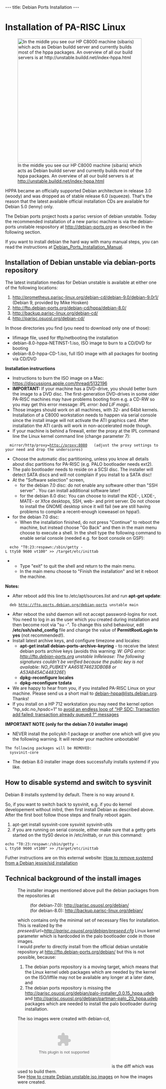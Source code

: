 ---
title: Debian Ports Installation
---

= Installation of PA-RISC Linux  =

[[File:Sibaris.jpg|thumb|400px|In the middle you see our HP C8000 machine (sibaris) which acts as Debian buildd server and currently builds most of the hppa packages. An overview of all our build servers is at http://unstable.buildd.net/index-hppa.html]]

HPPA became an officially supported Debian architecture in release 3.0 (woody) and was dropped as of stable release 6.0 (squeeze).
That's the reason that the latest available official installation CDs are available for Debian 5.0 (lenny) only.

The Debian ports project hosts a parisc version of debian unstable.
Today the recommended installation of a new parisc machine is via the debian-ports unstable respository at http://debian-ports.org as described in the following section.

If you want to install debian the hard way with many manual steps, you can read the instructions at [[Debian_Ports_Installation_Manual]].

== Installation of Debian unstable via debian-ports repository ==

The latest installation medias for Debian unstable is available at either one of the following locations:
# http://prometheus.parisc-linux.org/debian-cd/debian-9.0/debian-9.0r1/ (Debian 9, provided by Mike Hosken)
# http://ftp.debian-ports.org/debian-cd/hppa/debian-8.0/
# http://backup.parisc-linux.org/debian-cd/
# http://parisc.osuosl.org/debian-cd/

In those directories you find (you need to download only one of those):
* lifimage file, used for tftp/netbooting the installation
* debian-8.0-hppa-NETINST-1.iso, ISO image to burn to a CD/DVD for booting
* debian-8.0-hppa-CD-1.iso, full ISO image with all packages for booting via CD/DVD

'''Installation instructions'''
* Instructions to burn the ISO image on a Mac: https://discussions.apple.com/thread/5132196
* '''IMPORTANT: ''' If your machine has a DVD-drive, you should better burn the image to a DVD disc. The first-generation DVD-drives in some older PA-RISC machines may have problems booting from e.g. a CD-RW so you may get this error message: ''IPL error: bad LIF magic.''
* Those images should work on all machines, with 32- and 64bit kernels. Installation of a C8000 workstation needs to happen via serial console since the install image will not activate the ATI graphics card. After installation the ATI cards will work in non-accelerated mode though.  
* If your machine is behind a firewall, enter the proxy at the IPL command line the Linux kernel command line (change parameter 7):
   mirror/http/proxy=http://proxy:8080   (adjust the proxy settings to your need and drop the underscores)
* Choose the automatic disc partitioning, unless you know all details about disc partitions for PA-RISC (e.g. PALO bootloader needs ext2).
* The palo bootloader needs to reside on a SCSI disc. The installer will detect SATA discs and will not complain if you install to a SATA disc!
* At the "Software selection" screen, 
** for the debian 7.0 disc: do not enable any software other than "SSH server" . You can install additional software later!
** for the debian 8.0 disc: You can choose to install the KDE-, LXDE-, MATE- or Xfce desktops, SSH, web- and print server. Do not choose to install the GNOME desktop since it will fail (we are still having problems to compile a recent-enough iceweasel on hppa!). 
* for the debian 7.0 disc:
** When the installation finished, do not press "Continue" to reboot the machine, but instead choose "Go Back" and then in the main menu choose to execute a shell. In the shell type the following command to enable serial console (needed e.g. for boot console on GSP):
   echo "T0:23:respawn:/sbin/getty -L ttyS0 9600 vt100" >> /target/etc/inittab
** Type "exit" to quit the shell and return to the main menu.
** In the main menu choose to "Finish the installation" and let it reboot the machine.

'''Notes:'''
* After reboot add this line to /etc/apt/sources.list and run '''apt-get update''':
   deb http://ftp.ports.debian.org/debian-ports unstable main
* After reboot the sshd daemon will not accept password-logins for root. You need to log in as the user which you created during installation and then become root via "su -". To change this sshd behaviour, edit '''/etc/ssh/sshd_config''' file and change the value of '''PermitRootLogin to yes''' (not recommended!).
* Install latest archive keys, and configure timezone and locales:
** '''apt-get install debian-ports-archive-keyring'''  - to receive the latest debian ports archive keys (avoids this warning: ''W: GPG error: http://ftp.debian-ports.org unstable InRelease: The following signatures couldn't be verified because the public key is not available: NO_PUBKEY AA651E74623DB0B8 or A53AB45AC448326E'')
** '''dpkg-reconfigure locales'''
** '''dpkg-reconfigure tzdata'''
* We are happy to hear from you, if you installed PA-RISC Linux on your machine. Please send us a short mail to [mailto:debian-hppa@lists.debian.org debian-hppa@lists.debian.org]. Thanks!
* If you install on a HP 712 workstation you may need the kernel option "hp_sdc.no_hpsdc=1" to [https://bugs.debian.org/cgi-bin/bugreport.cgi?bug=787794 avoid an endless loop of "HP SDC: Transaction add failed: transaction already queued ?" messages]

'''IMPORTANT NOTE (only for the debian 7.0 installer image)'''
* NEVER install the policykit-1 package or another one which will give you the following warning. It will render your machine unbootable!
 The following packages will be REMOVED:
   sysvinit-core

* The debian 8.0 installer image does successfully installs systemd if you like.

== How to disable systemd and switch to sysvinit ==

Debian 8 installs systemd by default. There is no way around it.

So, if you want to switch back to sysvinit, e.g. if you do kernel developement without initrd, then first install Debian as described above. After the first boot follow those steps and finally reboot again.
# apt-get install sysvinit-core sysvinit sysvinit-utils
# if you are running on serial console, either make sure that a getty gets started on the ttyS0 device in /etc/inittab, or run this command: 
 echo "T0:23:respawn:/sbin/getty -L ttyS0 9600 vt100" >> /target/etc/inittab

Futher instructions are on this external website:
[http://without-systemd.org/wiki/index.php/How_to_remove_systemd_from_a_Debian_jessie/sid_installation How to remove systemd from a Debian jessie/sid installation]

== Technical background of the install images ==

: The installer images mentioned above pull the debian packages from the repositories at 
:: (for debian-7.0): http://parisc.osuosl.org/debian/ 
:: (for debian-8.0): http://backup.parisc-linux.org/debian/ 
: which contains only the minimal set of necessary files for installation.
: This is realized by the ''preseed/url=http://parisc.osuosl.org/debian/preseed.cfg'' Linux kernel parameter which is hardcoded in the palo bootloader code in those images.
: I would prefer to directly install from the official debian unstable repository at http://ftp.debian-ports.org/debian/ but this is not possible, because:
:# The debian ports repository is a moving target, which means that the Linux kernel udeb packages which are needed by the kernel on the ISO/liffile may not be available any longer at a later date, and
:# The debian ports repository is missing the http://parisc.osuosl.org/debian/palo-installer_0.0.15_hppa.udeb and http://parisc.osuosl.org/debian/partman-palo_20_hppa.udeb packages which are needed to install the palo bootloader during installation.
: The iso images were created with debian-cd, [[File:Debian-cd.diff.gz]] is the diff which was used to build them.
: See [[How to create Debian unstable iso images]] on how the images were created.